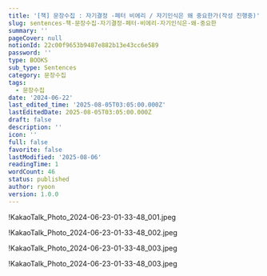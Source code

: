 ```yaml
---
title: '[책] 문장수집 : 자기결정 -페터 비에리 / 자기인식은 왜 중요한가(작성 진행중)'
slug: sentences-책-문장수집-자기결정-페터-비에리-자기인식은-왜-중요한
summary: ''
pageCover: null
notionId: 22c00f9653b9487e882b13e43cc6e589
password: ''
type: BOOKS
sub_type: Sentences
category: 문장수집
tags:
  - 문장수집
date: '2024-06-22'
last_edited_time: '2025-08-05T03:05:00.000Z'
lastEditedDate: 2025-08-05T03:05:00.000Z
draft: false
description: ''
icon: ''
full: false
favorite: false
lastModified: '2025-08-06'
readingTime: 1
wordCount: 46
status: published
author: ryoon
version: 1.0.0
---
```


!KakaoTalk_Photo_2024-06-23-01-33-48_001.jpeg


!KakaoTalk_Photo_2024-06-23-01-33-48_002.jpeg


!KakaoTalk_Photo_2024-06-23-01-33-48_003.jpeg


!KakaoTalk_Photo_2024-06-23-01-33-48_003.jpeg

